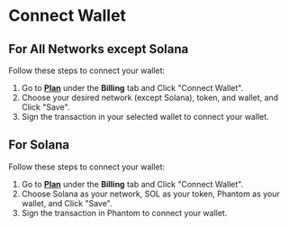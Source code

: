 
# Connect Wallet

## For All Networks except Solana

Follow these steps to connect your wallet:

1. Go to **[Plan](https://app.spheron.network/#/app/billing/plan)** under the **Billing** tab and Click "Connect Wallet".
2. Choose your desired network (except Solana), token, and wallet, and Click "Save".
3. Sign the transaction in your selected wallet to connect your wallet.

## For Solana

Follow these steps to connect your wallet:

1. Go to **[Plan](https://app.spheron.network/#/app/billing/plan)** under the **Billing** tab and Click "Connect Wallet".
2. Choose Solana as your network, SOL as your token, Phantom as your wallet, and Click "Save".
3. Sign the transaction in Phantom to connect your wallet.

<Navigation name="Connect Wallet" />
